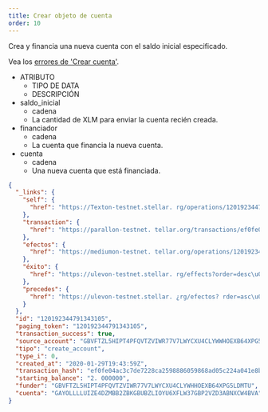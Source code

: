 ```yaml
---
title: Crear objeto de cuenta
order: 10
---
```



Crea y financia una nueva cuenta con el saldo inicial especificado.

Vea los [errores de 'Crear cuenta'](../../../errors/result-codes/operation-specific/create-account.mdx).

<AttributeTable>

- ATRIBUTO
  - TIPO DE DATA
  - DESCRIPCIÓN
- saldo_inicial
  - cadena
  - La cantidad de XLM para enviar la cuenta recién creada.
- financiador
  - cadena
  - La cuenta que financia la nueva cuenta.
- cuenta
  - cadena
  - Una nueva cuenta que está financiada.

</AttributeTable>

<ExampleResponse>

```json
{
  "_links": {
    "self": {
      "href": "https://Texton-testnet.stellar. rg/operations/120192344791343105"
    },
    "transaction": {
      "href": "https://parallon-testnet. tellar.org/transactions/ef0fe04ac3c7de7228ca2598886059868ad05c224a041e8b2d9ee2a8a9dd6894"
    },
    "efectos": {
      "href": "https://mediumon-testnet. tellar.org/operations/120192344791343105/effects"
    },
    "éxito": {
      "href": "https://ulevon-testnet.stellar. rg/effects?order=desc\u0026cursor=120192344791343105"
    },
    "precedes": {
      "href": "https://ulevon-testnet.stellar. ¿rg/efectos? rder=asc\u0026cursor=120192344791343105"
    }
  },
  "id": "120192344791343105",
  "paging_token": "120192344791343105",
  "transaction_success": true,
  "source_account": "GBVFTZL5HIPT4PFQVTZVIWR77V7LWYCXU4CLYWWHOEXB64XPG5LDMTU",
  "tipo": "create_account",
  "type_i": 0,
  "created_at": "2020-01-29T19:43:59Z",
  "transaction_hash": "ef0fe04ac3c7de7228ca2598886059868ad05c224a041e8b2d9ee2a8a9dd6894",
  "starting_balance": "2. 000000",
  "funder": "GBVFTZL5HIPT4PFQVTZVIWR77V7LWYCXU4CLYWHHOEXB64XPG5LDMTU",
  "cuenta": "GAYOLLLLUIZE4DZMBB2ZBKGBUBZLIOYU6XFLW37GBP2VZD3ABNXCW4BVA"
}
```

</ExampleResponse>

